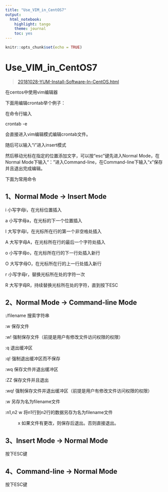 ```yaml
---
title: "Use_VIM_in_CentOS7"
output: 
  html_notebook: 
    highlight: tango
    theme: journal
    toc: yes
---
```


```r
knitr::opts_chunk$set(echo = TRUE)
```

# Use_VIM_in_CentOS7
> [20181028-YUM-Install-Software-In-CentOS.html](https://github.com/xiangxing98/learn-linux/Use_VIM_in_CentOS7.nb.html)

在centos中使用vim编辑器

下面用编辑crontab举个例子：

在命令行输入

crontab -e

会直接进入vim编辑模式编辑crontab文件。

随后可以输入“i”进入insert模式

然后移动光标在指定的位置添加文字，可以按“esc”键先进入Normal Mode，在Normal Mode下输入“：”进入Command-line，在Command-line下输入“x”保存并且退出完成编辑。

下面为常用命令

## 1、Normal Mode -> Insert Mode

i 小写字母i，在光标位置插入

a 小写字母a，在光标的下一个位置插入

I 大写字母I，在光标所在行的第一个非空格处插入

A 大写字母A，在光标所在行的最后一个字符处插入

o 小写字母o，在光标所在行的下一行处插入新行

O 大写字母O，在光标所在行的上一行处插入新行

r 小写字母r，替换光标所在处的字符一次

R 大写字母R，持续替换光标所在处的字符，直到按下ESC



## 2、Normal Mode -> Command-line Mode

:/filename 搜索字符串

:w 保存文件

:w! 强制保存文件（前提是用户有修改文件访问权限的权限）

:q 退出缓冲区

:q! 强制退出缓冲区而不保存

:wq 保存文件并退出缓冲区

:ZZ  保存文件并且退出

:wq! 强制保存文件并退出缓冲区（前提是用户有修改文件访问权限的权限）

:w <filename> 另存为名为filename文件

:n1,n2 w <filename> 将n1行到n2行的数据另存为名为filename文件

: x 如果文件有更改，则保存后退出。否则直接退出。



## 3、Insert Mode -> Normal Mode

按下ESC键



## 4、Command-line -> Normal Mode

按下ESC键

